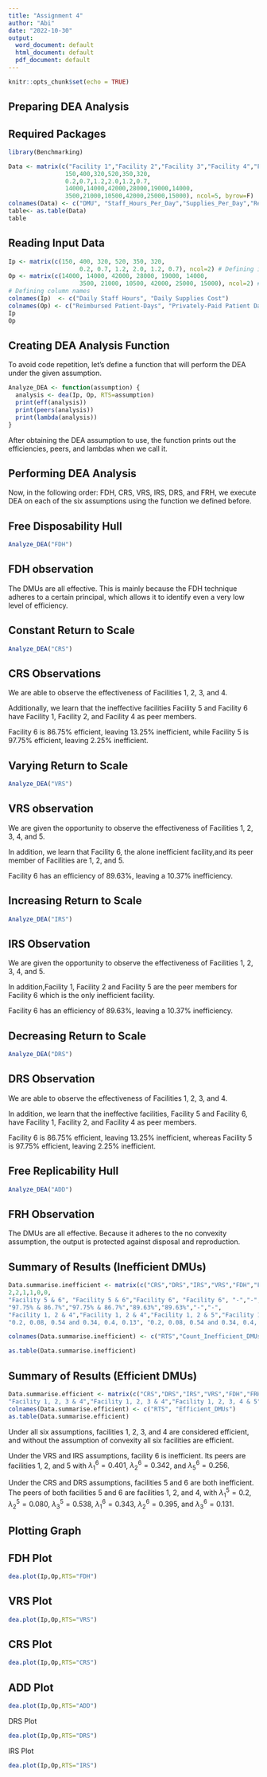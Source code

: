 ---
title: "Assignment 4"
author: "Abi"
date: "2022-10-30"
output:
  word_document: default
  html_document: default
  pdf_document: default
---

```{r setup, include=FALSE}
knitr::opts_chunk$set(echo = TRUE)
```

## Preparing DEA Analysis

## Required Packages
```{r}
library(Benchmarking)
```
```{r}
Data <- matrix(c("Facility 1","Facility 2","Facility 3","Facility 4","Facility 5", "Facility 6",
                150,400,320,520,350,320,
                0.2,0.7,1.2,2.0,1.2,0.7,
                14000,14000,42000,28000,19000,14000,
                3500,21000,10500,42000,25000,15000), ncol=5, byrow=F)
colnames(Data) <- c("DMU", "Staff_Hours_Per_Day","Supplies_Per_Day","Reimbursed_Patient_Days","Privately_Paid_Patient_Days")
table<- as.table(Data)
table
```
## Reading Input Data
```{r}
Ip <- matrix(c(150, 400, 320, 520, 350, 320,
                    0.2, 0.7, 1.2, 2.0, 1.2, 0.7), ncol=2) # Defining inputs
Op <- matrix(c(14000, 14000, 42000, 28000, 19000, 14000,
                    3500, 21000, 10500, 42000, 25000, 15000), ncol=2) # Defining outputs
# Defining column names
colnames(Ip)  <- c("Daily Staff Hours", "Daily Supplies Cost") 
colnames(Op) <- c("Reimbursed Patient-Days", "Privately-Paid Patient Days")
Ip
Op
```
## Creating DEA Analysis Function

To avoid code repetition, let's define a function that will perform the DEA under the given assumption.
```{r}
Analyze_DEA <- function(assumption) {
  analysis <- dea(Ip, Op, RTS=assumption)
  print(eff(analysis))
  print(peers(analysis))
  print(lambda(analysis))
}
```
After obtaining the DEA assumption to use, the function prints out the efficiencies, peers, and lambdas when we call it.

## Performing DEA Analysis
Now, in the following order: FDH, CRS, VRS, IRS, DRS, and FRH, we execute DEA on each of the six assumptions using the function we defined before.

## Free Disposability Hull
```{r}
Analyze_DEA("FDH")
```
## FDH observation

The DMUs are all effective. This is mainly because the FDH technique adheres to a certain principal, which allows it to identify even a very low level of efficiency.

## Constant Return to Scale
```{r}
Analyze_DEA("CRS")
```
## CRS Observations 

We are able to observe the effectiveness of Facilities 1, 2, 3, and 4.

Additionally, we learn that the ineffective facilities Facility 5 and Facility 6 have Facility 1, Facility 2, and Facility 4 as peer members.

Facility 6 is 86.75% efficient, leaving 13.25% inefficient, while Facility 5 is 97.75% efficient, leaving 2.25% inefficient.

## Varying Return to Scale
```{r}
Analyze_DEA("VRS")
```
## VRS observation

We are given the opportunity to observe the effectiveness of Facilities 1, 2, 3, 4, and 5.

In addition, we learn that Facility 6, the alone inefficient facility,and its peer member of Facilities are 1, 2, and 5.

Facility 6 has an efficiency of 89.63%, leaving a 10.37% inefficiency.

## Increasing Return to Scale
```{r}
Analyze_DEA("IRS")
```
## IRS Observation

We are given the opportunity to observe the effectiveness of Facilities 1, 2, 3, 4, and 5.

In addition,Facility 1, Facility 2 and Facility 5 are the peer members for Facility 6 which is the only inefficient facility.

Facility 6 has an efficiency of 89.63%, leaving a 10.37% inefficiency.

## Decreasing Return to Scale
```{r}
Analyze_DEA("DRS")
```
## DRS Observation

We are able to observe the effectiveness of Facilities 1, 2, 3, and 4.

In addition, we learn that the ineffective facilities, Facility 5 and Facility 6, have Facility 1, Facility 2, and Facility 4 as peer members.

Facility 6 is 86.75% efficient, leaving 13.25% inefficient, whereas Facility 5 is 97.75% efficient, leaving 2.25% inefficient.


## Free Replicability Hull
```{r}
Analyze_DEA("ADD")
```
## FRH Observation

The DMUs are all effective. Because it adheres to the no convexity assumption, the output is protected against disposal and reproduction.

## Summary of Results (Inefficient DMUs)
```{r}
Data.summarise.inefficient <- matrix(c("CRS","DRS","IRS","VRS","FDH","FRH",
2,2,1,1,0,0,
"Facility 5 & 6", "Facility 5 & 6","Facility 6", "Facility 6", "-","-",
"97.75% & 86.7%","97.75% & 86.7%","89.63%","89.63%","-","-",
"Facility 1, 2 & 4","Facility 1, 2 & 4","Facility 1, 2 & 5","Facility 1, 2 & 5","-","-",
"0.2, 0.08, 0.54 and 0.34, 0.4, 0.13", "0.2, 0.08, 0.54 and 0.34, 0.4, 0.13", "0.4, 0.34 and 0.26", "0.4, 0.34 and 0.26", "-","-"),ncol=6,byrow=F)

colnames(Data.summarise.inefficient) <- c("RTS","Count_Inefficient_DMUs","Name_DMUs","%_Inefficiency","Peers","Lambda")

as.table(Data.summarise.inefficient)
```
## Summary of Results (Efficient DMUs)
```{r}
Data.summarise.efficient <- matrix(c("CRS","DRS","IRS","VRS","FDH","FRH",
"Facility 1, 2, 3 & 4","Facility 1, 2, 3 & 4","Facility 1, 2, 3, 4 & 5", "Facility 1, 2, 3, 4 & 5", "All DMUs", "All DMUs"), ncol = 2, byrow=F)
colnames(Data.summarise.efficient) <- c("RTS", "Efficient_DMUs")
as.table(Data.summarise.efficient)
```
Under all six assumptions, facilities 1, 2, 3, and 4 are considered efficient, and without the assumption of convexity all six facilities are efficient. 

Under the VRS and IRS assumptions, facility 6 is inefficient. Its peers are facilities 1, 2, and 5 with $\lambda_1^6 = 0.401$, $\lambda_2^6 = 0.342$, and $\lambda_5^6 = 0.256$.

Under the CRS and DRS assumptions, facilities 5 and 6 are both inefficient. The peers of both facilities 5 and 6 are facilities 1, 2, and 4, with $\lambda_1^5 = 0.2$, $\lambda_2^5 = 0.080$, $\lambda_3^5 = 0.538$, $\lambda_1^6 = 0.343$, $\lambda_2^6 = 0.395$, and $\lambda_3^6 = 0.131$.

## Plotting Graph

## FDH Plot
```{r}
dea.plot(Ip,Op,RTS="FDH")
```

## VRS Plot
```{r}
dea.plot(Ip,Op,RTS="VRS")
```

## CRS Plot
```{r}
dea.plot(Ip,Op,RTS="CRS")
```

## ADD Plot
```{r}
dea.plot(Ip,Op,RTS="ADD") 
```

DRS Plot
```{r}
dea.plot(Ip,Op,RTS="DRS") 
```
IRS Plot
```{r}
dea.plot(Ip,Op,RTS="IRS") 
```

 

